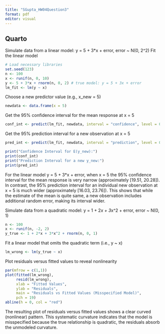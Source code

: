 ```yaml
---
title: "SGupta_HW04Question3"
format: pdf
editor: visual
---
```


## Quarto

Simulate data from a linear model: y = 5 + 3\*x + error, error \~ N(0, 2\^2) Fit the linear model

```r
# Load necessary libraries
set.seed(123)
n <- 100 
x <- runif(n, 0, 10) 
y <- 5 + 3*x + rnorm(n, 0, 2) # true model: y = 5 + 3x + error
lm_fit <- lm(y ~ x)


```

Choose a new predictor value (e.g., x_new = 5)

```r
newdata <- data.frame(x = 5)

```

Get the 95% confidence interval for the mean response at x = 5

```r
conf_int <- predict(lm_fit, newdata, interval = "confidence", level = 0.95)

```

Get the 95% prediction interval for a new observation at x = 5

```r
pred_int <- predict(lm_fit, newdata, interval = "prediction", level = 0.95)

```

```r
print("Confidence Interval for E(y_new):")
print(conf_int)
print("Prediction Interval for a new y_new:")
print(pred_int)


```

For the linear model y = 5 + 3\*x + error, when x = 5 the 95% confidence interval for the mean response is very narrow (approximately \[19.51, 20.28\]). In contrast, the 95% prediction interval for an individual new observation at x = 5 is much wider (approximately \[16.03, 23.76\]). This shows that while the estimate of the mean is quite same, a new observation includes additional random error, making its interval wider.

Simulate data from a quadratic model: y = 1 + 2*x + 3*x\^2 + error, error \~ N(0, 1)

```r
n <- 100 
x <- runif(n, -2, 2)
y_true <- 1 + 2*x + 3*x^2 + rnorm(n, 0, 1)


```

Fit a linear model that omits the quadratic term (i.e., y \~ x)

```r
lm_wrong <- lm(y_true ~ x)
```

Plot residuals versus fitted values to reveal nonlinearity

```r
par(mfrow = c(1,1)) 
plot(fitted(lm_wrong), 
     resid(lm_wrong), 
     xlab = "Fitted Values", 
     ylab = "Residuals", 
     main = "Residuals vs Fitted Values (Misspecified Model)", 
     pch = 19) 
abline(h = 0, col = "red")
```

The resulting plot of residuals versus fitted values shows a clear curved (nonlinear) pattern. This systematic curvature indicates that the model is misspecified because the true relationship is quadratic, the residuals absorb the unmodeled curvature.
